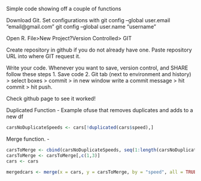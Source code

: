 Simple code showing off a couple of functions

Download Git.
Set configurations with
git config --global user.email "email@gmail.com"
git config --global user.name "username"

Open R.
File>New Project?Version Controlled> GIT

Create repository in github if you do not already have one.
Paste repository URL into where GIT request it. 

Write your code. Whenever you want to save, version control, and SHARE follow these steps
1. Save code
2. Git tab (next to environment and history) > select boxes > commit > in new window write a commit message > hit commit > hit push. 

Check github page to see it worked!


Duplicated Function - Example ofuse that removes duplicates and adds to a new df
```r
carsNoDuplicateSpeeds <- cars[!duplicated(cars$speed),]
```


Merge function. - 
```r
carsToMerge <- cbind(carsNoDuplicateSpeeds, seq(1:length(carsNoDuplicateSpeeds$speed)))
carsToMerge <- carsToMerge[,c(1,3)]
cars <- cars

mergedcars <- merge(x = cars, y = carsToMerge, by = "speed", all = TRUE)
```

